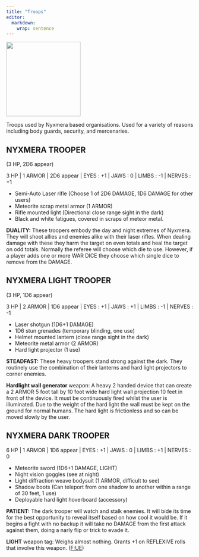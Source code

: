 ```yaml
---
title: "Troops"
editor: 
  markdown: 
    wrap: sentence
---
```


![](images/nyxmera_troppers.png){width=200px fig-align="center"}

Troops used by Nyxmera based organisations.
Used for a variety of reasons including body guards, security, and mercenaries.

## NYXMERA TROOPER {#nyxmera_tropper}

(3 HP, 2D6 appear)

3 HP | 1 ARMOR | 2D6 appear | EYES : +1 | JAWS : 0 | LIMBS : -1 | NERVES : +1

- Semi-Auto Laser rifle (Choose 1 of 2D6 DAMAGE, 1D6 DAMAGE for other users)
- Meteorite scrap metal armor (1 ARMOR)
- Rifle mounted light (Directional close range sight in the dark)
- Black and white fatigues, covered in scraps of meteor metal.

__DUALITY:__ These troopers embody the day and night extremes of Nyxmera. They will shoot allies and enemies alike with their laser rifles. When dealing damage with these they harm the target on even totals and heal the target on odd totals. Normally the referee will choose which die to use. However, if a player adds one or more WAR DICE they choose which single dice to remove from the DAMAGE.

## NYXMERA LIGHT TROOPER {#nyxmera_light_tropper}

(3 HP, 1D6 appear)

3 HP | 2 ARMOR | 1D6 appear | EYES : +1 | JAWS : +1 | LIMBS : -1 | NERVES : -1

- Laser shotgun (1D6+1 DAMAGE)
- 1D6 stun grenades (temporary blinding, one use)
- Helmet mounted lantern (close range sight in the dark)
- Meteorite metal armor (2 ARMOR)
- Hard light projector (1 use)

__STEADFAST:__ These heavy troopers stand strong against the dark. They routinely use the combination of their lanterns and hard light projectors to corner enemies.

__Hardlight wall generator__ weapon: A heavy 2 handed device that can create a 2 ARMOR 5 foot tall by 10 foot wide hard light wall projection 10 feet in front of the device. It must be continuously fired whilst the user is illuminated. Due to the weight of the hard light the wall must be kept on the ground for normal humans. The hard light is frictionless and so can be moved slowly by the user.


## NYXMERA DARK TROOPER {#nyxmera_dark_trooper}

6 HP | 1 ARMOR | 1D6 appear | EYES : +1 | JAWS : 0 | LIMBS : +1 | NERVES : 0

- Meteorite sword (1D6+1 DAMAGE, LIGHT)
- Night vision goggles (see at night)
- Light diffraction weave bodysuit (1 ARMOR, difficult to see)
- Shadow boots (Can teleport from one shadow to another within a range of 30 feet, 1 use)
- Deployable hard light hoverboard (accessory)

__PATIENT:__ The dark trooper will watch and stalk enemies. It will bide its time for the best opportunity to reveal itself based on how cool it would be. If it begins a fight with no backup it will take no DAMAGE from the first attack against them, doing a narly flip or trick to evade it.

__LIGHT__ weapon tag: Weighs almost nothing. Grants +1 on REFLEXIVE rolls that involve this weapon. ([F:UE](https://claymorerpgs.itch.io/fist))
